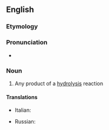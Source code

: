==English==

===Etymology===
{{suffix|en|hydrolysis|ate}}

===Pronunciation===
* {{IPA|en|/haɪˈdɹɒlɪsət/}}

===Noun===
{{en-noun}}

# {{lb|en|chemistry}} Any product of a [[hydrolysis]] reaction

====Translations====
{{trans-top|any product of a hydrolysis reaction}}
* Italian: {{t+|it|idrolizzato|m}}
{{trans-mid}}
* Russian: {{t+|ru|гидролизат|m|sc=Cyrl}}
{{trans-bottom}}